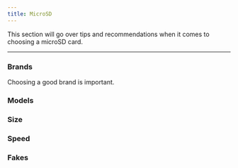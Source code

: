 ```yaml
---
title: MicroSD
---
```


This section will go over tips and recommendations when it comes to choosing a microSD card.

---

### Brands

Choosing a good brand is important.

### Models

### Size

### Speed

### Fakes